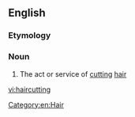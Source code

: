 ==English==

===Etymology===
{{compound|hair|cutting|lang=en}}

===Noun===
{{en-noun|-}}

# The act or service of [[cutting]] [[hair]]

[[Category:en:Hair]]

[[vi:haircutting]]
